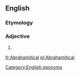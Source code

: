 ==English==

===Etymology===
{{suffix|en|Abrahamite|ical}}

===Adjective===
{{en-adj}}

# {{alt form|Abrahamitic|lang=en}}

[[Category:English eponyms]]
[[fr:Abrahamitical]]
[[pl:Abrahamitical]]